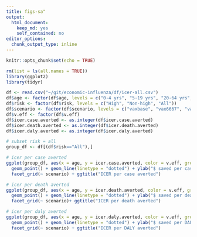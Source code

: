 ```yaml
---
title: figs-sa"
output: 
  html_document: 
    keep_md: yes
    self_contained: no
editor_options: 
  chunk_output_type: inline
---
```


```r
knitr::opts_chunk$set(echo = TRUE)
```

```r
rm(list = ls(all.names = TRUE))
library(ggplot2)
library(tidyr)
```

```r
df <- read.csv("~/git/economic-influenza/df/icer-all.csv")
df$age <- factor(df$age, levels = c("0-4 yrs", "5-19 yrs", "20-64 yrs", "65+ yrs", "All"))
df$risk <- factor(df$risk, levels = c("High", "Non-high", "All"))
df$scenario <- factor(df$scenario, levels = c("vaxbase", "vax6667", "vax7777", "vax7778"))
df$v.eff <- factor(df$v.eff)
df$icer.case.averted <- as.integer(df$icer.case.averted)
df$icer.death.averted <- as.integer(df$icer.death.averted)
df$icer.daly.averted <- as.integer(df$icer.daly.averted)

# subset risk = all
group_df <- df[(df$risk=="All"),]
```

```r
# icer per case averted
ggplot(group_df, aes(x = age, y = icer.case.averted, color = v.eff, group = v.eff)) + labs(color = "Vaccine \nefficacy") +
  geom_point() + geom_line(linetype = "dotted") + ylab("$ saved per case averted") +
  facet_grid(~ scenario) + ggtitle("ICER per case averted")

# icer per death averted
ggplot(group_df, aes(x = age, y = icer.death.averted, color = v.eff, group = v.eff)) + labs(color = "Vaccine \nefficacy") +
  geom_point() + geom_line(linetype = "dotted") + ylab("$ saved per death averted") +
  facet_grid(~ scenario)+ ggtitle("ICER per death averted")

# icer per daly averted
ggplot(group_df, aes(x = age, y = icer.daly.averted, color = v.eff, group = v.eff)) + labs(color = "Vaccine \nefficacy") +
  geom_point() + geom_line(linetype = "dotted") + ylab("$ saved per DALY averted") +
  facet_grid(~ scenario) + ggtitle("ICER per DALY averted")
```

```r

```

```r

```


